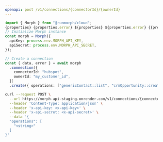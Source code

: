 ```yaml
---
openapi: post /v1/connections/{connectorId}/{ownerId}
---
```



<MorphCloudInstallCmd />

<RequestExample>

```typescript TypeScript
import { Morph } from "@runmorph/cloud";
{properties} {properties.error} ${properties} ${properties.error} {{properties}} {{properties.error}}
// Initialize Morph instance
const morph = Morph({
  apiKey: process.env.MORPH_API_KEY,
  apiSecret: process.env.MORPH_API_SECRET,
});

// Create a connection
const { data, error } = await morph
  .connection({
    connectorId: "hubspot",
    ownerId: "my_customer_id",
  })
  .create({ operations: ["genericContact::list", "crmOpportunity::create"] });
```

```bash cURL
curl --request POST \
  --url https://morph-api-staging.onrender.com/v1/connections/{connectorId}/{ownerId} \
  --header 'Content-Type: application/json' \
  --header 'x-api-key: <x-api-key>' \
  --header 'x-api-secret: <x-api-secret>' \
  --data '{
  "operations": [
    "<string>"
  ]
}'
```

</RequestExample>
